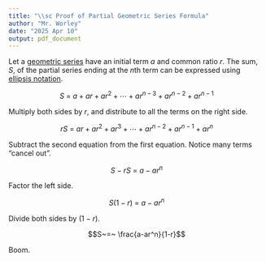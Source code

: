 ```yaml
---
title: "\\sc Proof of Partial Geometric Series Formula"
author: "Mr. Worley"
date: "2025 Apr 10"
output: pdf_document
---
```


\vspace{0.5in}

\large

Let a [geometric series](https://en.wikipedia.org/wiki/Geometric_series) have an initial term $a$ and common ratio $r$. The sum, $S$, of the partial series ending at the $n$th term can be expressed using [ellipsis notation](https://en.wikipedia.org/wiki/Ellipsis#In_mathematical_notation).

$$S ~=~ a+ar+ar^2+ \cdots + ar^{n-3} + ar^{n-2}+ar^{n-1}$$

Multiply both sides by $r$, and distribute to all the terms on the right side.

$$rS ~=~ ar+ar^2+ar^3+ \cdots + ar^{n-2} + ar^{n-1}+ar^{n}$$

Subtract the second equation from the first equation. Notice many terms "cancel out".

$$S-rS ~=~ a-ar^n$$

Factor the left side.

$$S(1-r) ~=~ a-ar^n$$

Divide both sides by $(1-r)$.

$$S~=~ \frac{a-ar^n}{1-r}$$

Boom.



